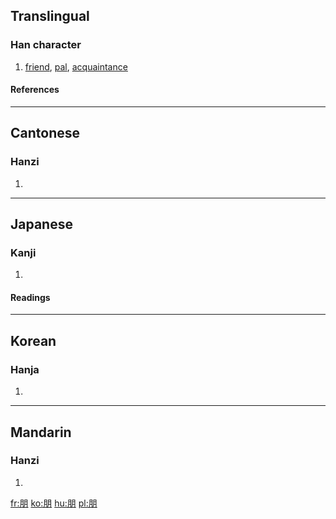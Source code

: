 ==Translingual==
===Han character===
{{Han char|rn=74|rad=月|as=04|sn=8|four=7722<sub>0</sub>|canj=月月 (BB)}}
# [[friend]], [[pal]], [[acquaintance]]
====References====
{{Han ref|kx=0504.290|dkj=14340|dj=0883.040|hdz=32050.060|uh=670B|ud=26379|bh=AA42|bd=43586}}

----
==Cantonese==
===Hanzi===
{{yue-hanzi|jyut=|y=pang4}}
# {{defn|Cantonese}}

----
==Japanese==
===Kanji===
{{ja-kanji|grade=|rs=月04}}
# {{defn|Japanese}} 
====Readings====
{{ja-readings|on=[[ほう]] (hō)|kun=[[とも]] (tomo)}}

----
==Korean==
===Hanja===
{{ko-hanja|hangeul=붕|eumhun=|rv=bung|mr=pung|y=pung}}
# {{defn|Korean}}

----
==Mandarin==
===Hanzi===
{{cmn-hanzi|pin=[[péng]] (peng2)|wg=p'eng<sup>2</sup>}}
# {{defn|Mandarin}}

[[fr:朋]]
[[ko:朋]]
[[hu:朋]]
[[pl:朋]]